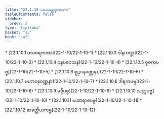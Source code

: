 ```yaml
---
title: "22.1.10 ဝေဿန္တရဇာတက"
tableOfContents: false
sidebar:
  order: 2
type: "tipitaka"
basket: "su"
book: "ja2"
---
```



<DynamicBreadcrumb />



<TableOfContents book="ja2" section="22.1.10">
* [22.1.10.1 ဒသဝရကထာ](22-1-10/22-1-10-1)
* [22.1.10.3 ဒါနကဏ္ဍ](22-1-10/22-1-10-3)
* [22.1.10.4 ဝနပဝေသန](22-1-10/22-1-10-4)
* [22.1.10.5 ဇူဇကပဗ္ဗ](22-1-10/22-1-10-5)
* [22.1.10.6 စူဠဝနဝဏ္ဏနာ](22-1-10/22-1-10-6)
* [22.1.10.7 မဟာဝနဝဏ္ဏနာ](22-1-10/22-1-10-7)
* [22.1.10.8 ဒါရကပဗ္ဗ](22-1-10/22-1-10-8)
* [22.1.10.9 မဒ္ဒီပဗ္ဗ](22-1-10/22-1-10-9)
* [22.1.10.10 သက္ကပဗ္ဗ](22-1-10/22-1-10-10)
* [22.1.10.11 မဟာရာဇပဗ္ဗ](22-1-10/22-1-10-11)
* [22.1.10.12 ဆခတ္တိယကမ္မ](22-1-10/22-1-10-12)
</TableOfContents>